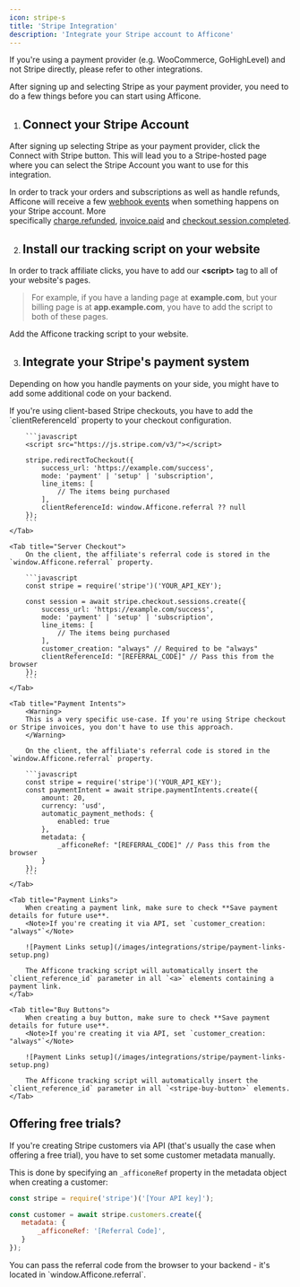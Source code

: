 ```yaml
---
icon: stripe-s
title: 'Stripe Integration'
description: 'Integrate your Stripe account to Afficone'
---
```


<Warning>
If you're using a payment provider (e.g. WooCommerce, GoHighLevel) and not Stripe directly, please refer to other integrations.
</Warning>

After signing up and selecting Stripe as your payment provider, you need to do a few things before you can start using Afficone.

1. ## Connect your Stripe Account

After signing up selecting Stripe as your payment provider, click the Connect with Stripe button. This will lead you to a Stripe-hosted page where you can select the Stripe Account you want to use for this integration.

<Note>In order to track your orders and subscriptions as well as handle refunds, Afficone will receive a few [webhook events](https://docs.stripe.com/webhooks) when something happens on your Stripe account. More specifically [charge.refunded](https://docs.stripe.com/api/events/types#event_types-charge.refunded), [invoice.paid](https://docs.stripe.com/api/events/types#event_types-invoice.paid) and [checkout.session.completed](https://docs.stripe.com/api/events/types#event_types-checkout.session.completed).</Note>

2. ## Install our tracking script on your website

In order to track affiliate clicks, you have to add our **&lt;script&gt;** tag to all of your website's pages.

> For example, if you have a landing page at **example.com**, but your billing page is at **app.example.com**, you have to add the script to both of these pages.

<Card title="Installation" icon="paintbrush" href="/installation">
    Add the Afficone tracking script to your website.
</Card>

3. ## Integrate your Stripe's payment system

Depending on how you handle payments on your side, you might have to add some additional code on your backend.

<Tabs>
    <Tab title="Client Checkout">
        If you're using client-based Stripe checkouts, you have to add the `clientReferenceId` property to your checkout configuration.

        ```javascript
        <script src="https://js.stripe.com/v3/"></script>

        stripe.redirectToCheckout({
            success_url: 'https://example.com/success',
            mode: 'payment' | 'setup' | 'subscription',
            line_items: [
                // The items being purchased
            ],
            clientReferenceId: window.Afficone.referral ?? null
        });
        ```
    </Tab>

    <Tab title="Server Checkout">
        On the client, the affiliate's referral code is stored in the `window.Afficone.referral` property.

        ```javascript
        const stripe = require('stripe')('YOUR_API_KEY');

        const session = await stripe.checkout.sessions.create({
            success_url: 'https://example.com/success',
            mode: 'payment' | 'setup' | 'subscription',
            line_items: [
                // The items being purchased
            ],
            customer_creation: "always" // Required to be "always"
            clientReferenceId: "[REFERRAL_CODE]" // Pass this from the browser
        });
        ```
    </Tab>

    <Tab title="Payment Intents">
        <Warning>
        This is a very specific use-case. If you're using Stripe checkout or Stripe invoices, you don't have to use this approach.
        </Warning>

        On the client, the affiliate's referral code is stored in the `window.Afficone.referral` property.

        ```javascript
        const stripe = require('stripe')('YOUR_API_KEY');
        const paymentIntent = await stripe.paymentIntents.create({
            amount: 20,
            currency: 'usd',
            automatic_payment_methods: {
                enabled: true
            },
            metadata: {
                _afficoneRef: "[REFERRAL_CODE]" // Pass this from the browser
            }
        });
        ```
    </Tab>

    <Tab title="Payment Links">
        When creating a payment link, make sure to check **Save payment details for future use**.
        <Note>If you're creating it via API, set `customer_creation: "always"`</Note>

        ![Payment Links setup](/images/integrations/stripe/payment-links-setup.png)

        The Afficone tracking script will automatically insert the `client_reference_id` parameter in all `<a>` elements containing a payment link.
    </Tab>
    
    <Tab title="Buy Buttons">
        When creating a buy button, make sure to check **Save payment details for future use**.
        <Note>If you're creating it via API, set `customer_creation: "always"`</Note>

        ![Payment Links setup](/images/integrations/stripe/payment-links-setup.png)

        The Afficone tracking script will automatically insert the `client_reference_id` parameter in all `<stripe-buy-button>` elements.
    </Tab>
</Tabs>

## Offering free trials?

If you're creating Stripe customers via API (that's usually the case when offering a free trial), you have to set some customer metadata manually.

This is done by specifying an `_afficoneRef` property in the metadata object when creating a customer:

```javascript
const stripe = require('stripe')('[Your API key]');

const customer = await stripe.customers.create({
   metadata: {
       _afficoneRef: '[Referral Code]',
   }
});
```

<Tip>
You can pass the referral code from the browser to your backend - it's located in `window.Afficone.referral`.
</Tip>